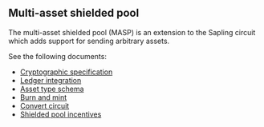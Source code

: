 ## Multi-asset shielded pool

The multi-asset shielded pool (MASP) is an extension to the Sapling circuit which adds support for sending arbitrary assets.

See the following documents:
- [Cryptographic specification](https://github.com/anoma/masp/blob/main/docs/multi-asset-shielded-pool.pdf)
- [Ledger integration](./masp/ledger-integration.mdx)
- [Asset type schema](./masp/asset-type.mdx)
- [Burn and mint](./masp/burn-and-mint.mdx)
- [Convert circuit](./masp/convert-circuit.mdx)
- [Shielded pool incentives](./masp/shielded-pool-incentives.mdx)
